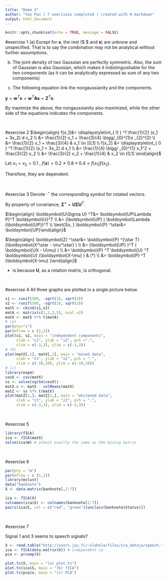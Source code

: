 ---
title: "Demo 3"
author: "Yan Pan | 7 exercises completed | created with R-markdown"
output: html_document
---

```{r setup, include=FALSE}
knitr::opts_chunk$set(echo = TRUE, message = FALSE)
```

#exercise 1
(a) Except for $\boldsymbol{x}$, the rest ($\boldsymbol{A} $ and $\boldsymbol{s}$) are unknow and unspecified. That is to say the combination may not be analytical without further assumptions.

(b) The joint density of two Gaussian are perfectly symmetric. Also, the sum of Gaussian is also Gaussian, which makes it indistinguishable for the two components (as it can be analytically expressed as sum of any two components)

(c) The following equation link the nongaussianity and the components.

$\boldsymbol{y} = \boldsymbol{w} ^T \boldsymbol{x}= \boldsymbol{w} ^T \boldsymbol{As} = \boldsymbol{Z} ^T \boldsymbol{s}$.

By maximize the above, the nongaussianity also maximized, while the other side of the equations indicates the components.

<br>

#exercise 2
$\begin{align} f(x_1)&= \displaystyle\int_{ 0 } ^1 \frac{1}{2} (x_1 + 3x_2) d x_2 \\ &=  \frac{1}{2} x_1 + \frac{3}{4} \bigg/_{0}^{1}x _{2}^{2} \\ &=  \frac{1}{2} x_1 + \frac{3}{4} & x_1 \in [0,1] \\ f(x_2) &=  \displaystyle\int_{ 0 } ^1 \frac{1}{2} (x_1 + 3x_2) d x_1 \\ &= \frac{1}{4} \bigg/ _{0}^{1} x_1^2 + \frac{3}{2} x_2 \\ &=  \frac{3}{2} x_2 + \frac{1}{4}  & x_2 \in [0,1] \end{align}$

Let $x_1 = x_2 = 0.1$ , $f( \boldsymbol{x} ) = 0.2 \neq 0.8 \times 0.4 = f(x_1) f(x_2)$.
  
Therefore, they are dependent. 

<br>

#exercise 3
Denote $\cdot^\star$ the corresponding symbol for rotated vectors.

By property of covariance, $\boldsymbol{\Sigma^\star} = \boldsymbol{U\Sigma U} ^{T}$.

$\begin{align} \boldsymbol{U\Sigma U} ^T&= \boldsymbol{UP\Lambda P}^T \boldsymbol{U}^T \\ &=  (\boldsymbol{UP} ) \boldsymbol\Lambda (\boldsymbol{UP})^T \\ \text{So, }  \boldsymbol{P} ^\star&= \boldsymbol{UP}\end{align}$ 

$\begin{align} \boldsymbol{Z} ^\star&= \boldsymbol{P} ^{\star T} (\boldsymbol{X^\star - \mu^\star} ) \\ &=  (\boldsymbol{UP} )^T ( \boldsymbol{UX - U\mu} ) \\ &=  \boldsymbol{P} ^T \boldsymbol{U} ^T \boldsymbol{U} (\boldsymbol{X-\mu} ) & (*) \\ &=    \boldsymbol{P} ^T (\boldsymbol{X-\mu} )\end{align}$ 

* is because $\boldsymbol{U}$, as a rotation matrix, is orthogonal. 

<br>

#exercise 4
All three graphs are plotted in a single picture below

```{r}
s1 <- runif(500, -sqrt(3), sqrt(3))
s2 <- runif(500, -sqrt(3), sqrt(3))
matS <- cbind(s1,s2)
matA <- matrix(c(1,1,2,5), ncol =2)
matX <- matS %*% t(matA)
# (a)
par(pty="s")
par(mfrow = c (2,2))
plot(s1, s2, main = "independent components", 
     xlab = "s1", ylab = "s2", pch =".",
     xlim = c(-3,3), ylim = c(-3,3))
# (b)
plot(matX[,1], matX[,2], main = "mixed data",
     xlab = "x1", ylab = "x2", pch = ".",
     xlim = c(-10,10), ylim = c(-10,10))
# (c)
library(expm)
covX <- cov(matX)
ss <- solve(sqrtm(covX))
matX.c <- matX - colMeans(matX)
matZ <- ss %*% t(matX)
plot(matZ[1,], matZ[2,], main = "whitened data",
     xlab = "z1", ylab = "z2", pch = ".",
     xlim = c(-3,3), ylim = c(-3,3))

``` 

<br>

#exercise 5
```{r}
library(fICA)
ica <- fICA(matX)
solve(ica$W) # almost exactly the same as the mixing matrix
``` 

<br>

#exercise 6
```{r}
par(pty = "m")
par(mfrow = c (1,1))
library(mclust)
data("banknote")
X <- data.matrix(banknote[,2:7])

ica <- fICA(X)
colnames(ica$S) <- colnames(banknote[2:7])
pairs(ica$S, col = c("red", "green")[unclass(banknote$Status)])
``` 

<br>

#exercise 7

Signal 1 and 3 seems to speech signals?
```{r}
X <- read.table("http://users.jyu.fi/~slahola/files/ica_datoja/speech.txt")
ica <- fICA(data.matrix(X)) # independent ca
pca <- prcomp(X)

plot.ts(X, main = "(a) plot.ts")
plot.ts(ica$S, main = "(b) fICA")
plot.ts(pca$x, main = "(c) PCA")
``` 